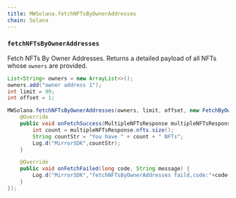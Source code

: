```yaml
---
title: MWSolana.fetchNFTsByOwnerAddresses
chain: Solana
---
```


### `fetchNFTsByOwnerAddresses`

Fetch NFTs By Owner Addresses. Returns a detailed payload of all NFTs whose `owners`
are provided.

```java
List<String> owners = new ArrayList<>();
owners.add("owner address 1");
int limit = 99;
int offset = 1;

MWSolana.fetchNFTsByOwnerAddresses(owners, limit, offset, new FetchByOwnerListener() {
    @Override
    public void onFetchSuccess(MultipleNFTsResponse multipleNFTsResponse) {
        int count = multipleNFTsResponse.nfts.size();
        String countStr = "You have " + count + " NFTs";
        Log.d("MirrorSDK",countStr);
    }

    @Override
    public void onFetchFailed(long code, String message) {
        Log.d("MirrorSDK","fetchNFTsByOwnerAddresses faild,code:"+code+" message:"+message);
    }
});
```
